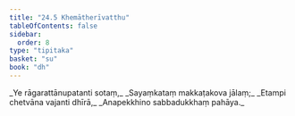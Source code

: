 ```yaml
---
title: "24.5 Khemātherīvatthu"
tableOfContents: false
sidebar:
  order: 8
type: "tipitaka"
basket: "su"
book: "dh"
---
```



<DynamicBreadcrumb />

<Division number="347" book="dh">

<Paragraph number="373" type="verses" book="dh">
_Ye rāgarattānupatanti sotaṃ,_  
_Sayaṃkataṃ makkaṭakova jālaṃ;_  
_Etampi chetvāna vajanti dhīrā,_  
_Anapekkhino sabbadukkhaṃ pahāya._
</Paragraph>
</Division>
